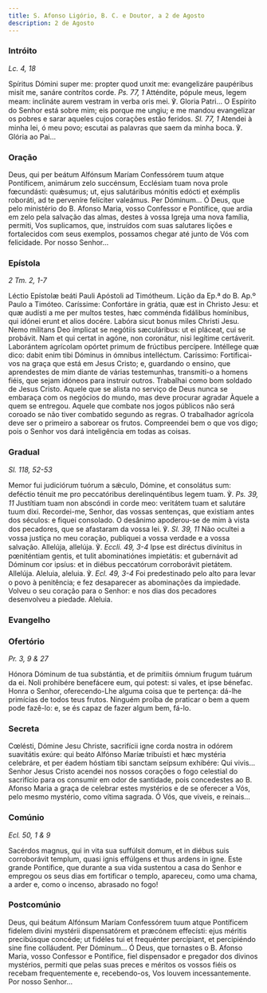 ```yaml
---
title: S. Afonso Ligório, B. C. e Doutor, a 2 de Agosto
description: 2 de Agosto
---
```


### Intróito

<em>Lc. 4, 18</em>

<div class="side-by-side not-content">
  <span>
    Spíritus Dómini super me: propter quod unxit me: evangelizáre paupéribus
    misit me, sanáre contrítos corde. <em>Ps. 77, 1</em> Atténdite, pópule meus,
    legem meam: inclináte aurem vestram in verba oris mei. ℣. Gloria Patri... O
    Espírito do Senhor está sobre mim; eis porque me ungiu; e me mandou
    evangelizar os pobres e sarar aqueles cujos corações estão feridos.
    <em>Sl. 77, 1</em> Atendei à minha lei, ó meu povo; escutai as palavras que saem
    da minha boca. ℣. Glória ao Pai...
  </span>
</div>

### Oração

<div class="side-by-side not-content">
  <span>
    Deus, qui per beátum Alfónsum Maríam Confessórem tuum atque Pontíficem,
    animárum zelo succénsum, Ecclésiam tuam nova prole fœcundásti: quǽsumus; ut,
    ejus salutáribus mónitis edócti et exémplis roboráti, ad te perveníre
    felíciter valeámus. Per Dóminum... Ó Deus, que pelo ministério do B. Afonso
    Maria, vosso Confessor e Pontífice, que ardia em zelo pela salvação das
    almas, destes à vossa Igreja uma nova família, permiti, Vos suplicamos, que,
    instruídos com suas salutares lições e fortalecidos com seus exemplos,
    possamos chegar até junto de Vós com felicidade. Por nosso Senhor...
  </span>
</div>

### Epístola

<em>2 Tm. 2, 1-7</em>

<div class="side-by-side not-content">
  <span>Léctio Epístolæ beáti Pauli Apóstoli ad Timótheum.</span>
  <span>Lição da Ep.ª do B. Ap.º Paulo a Timóteo.</span>
  <span>
    Caríssime: Confortáre in grátia, quæ est in Christo Jesu: et quæ audísti a
    me per multos testes, hæc comménda fidálibus homínibus, qui idónei erunt et
    alios docére. Labóra sicut bonus miles Christi Jesu. Nemo mílitans Deo
    ímplicat se negótiis sæculáribus: ut ei pláceat, cui se probávit. Nam et qui
    certat in agóne, non coronátur, nisi legítime certáverit. Laborántem
    agrícolam opórtet primum de frúctibus percípere. Intéllege quæ dico: dabit
    enim tibi Dóminus in ómnibus intelléctum. Caríssimo: Fortificai-vos na graça
    que está em Jesus Cristo; e, guardando o ensino, que aprendestes de mim
    diante de várias testemunhas, transmiti-o a homens fiéis, que sejam idóneos
    para instruir outros. Trabalhai como bom soldado de Jesus Cristo. Aquele que
    se alista no serviço de Deus nunca se embaraça com os negócios do mundo, mas
    deve procurar agradar Àquele a quem se entregou. Aquele que combate nos
    jogos públicos não será coroado se não tiver combatido segundo as regras. O
    trabalhador agrícola deve ser o primeiro a saborear os frutos. Compreendei
    bem o que vos digo; pois o Senhor vos dará inteligência em todas as coisas.
  </span>
</div>

### Gradual

<em>Sl. 118, 52-53</em>

<div class="side-by-side not-content">
  <span>
    Memor fui judiciórum tuórum a sǽculo, Dómine, et consolátus sum: deféctio
    ténuit me pro peccatóribus derelinquéntibus legem tuam. ℣.
    <em>Ps. 39, 11</em>
    Justítiam tuam non abscóndi in corde meo: veritátem tuam et salutáre tuum
    dixi. Recordei-me, Senhor, das vossas sentenças, que existiam antes dos
    séculos: e fiquei consolado. O desânimo apoderou-se de mim à vista dos
    pecadores, que se afastaram da vossa lei. ℣. <em>Sl. 39, 11</em> Não ocultei
    a vossa justiça no meu coração, publiquei a vossa verdade e a vossa
    salvação. Allelúja, allelúja. ℣. <em>Eccli. 49, 3-4</em> Ipse est diréctus
    divínitus in pœniténtiam gentis, et tulit abominatiónes impietátis: et
    gubernávit ad Dóminum cor ipsíus: et in diébus peccatórum corroborávit
    pietátem. Allelúja. Aleluia, aleluia. ℣. <em>Ecl. 49, 3-4</em> Foi
    predestinado pelo alto para levar o povo à penitência; e fez desaparecer as
    abominações da impiedade. Volveu o seu coração para o Senhor: e nos dias dos
    pecadores desenvolveu a piedade. Aleluia.
  </span>
</div>

### Evangelho


<LinkCard href="/missal/santos/02-06-1#evangelho" title="S. Tito, B. e Conf." />

### Ofertório

<em>Pr. 3, 9 & 27</em>

<div class="side-by-side not-content">
  <span>
    Hónora Dóminum de tua substántia, et de primítiis ómnium frugum tuárum da
    ei. Noli prohibére benefácere eum, qui potest: si vales, et ipse bénefac.
    Honra o Senhor, oferecendo-Lhe alguma coisa que te pertença: dá-lhe
    primícias de todos teus frutos. Ninguém proíba de praticar o bem a quem pode
    fazê-lo: e, se és capaz de fazer algum bem, fá-lo.
  </span>
</div>

### Secreta

<div class="side-by-side not-content">
  <span>
    Cœlésti, Dómine Jesu Christe, sacrifícii igne corda nostra in odórem
    suavitátis exúre: qui beáto Alfónso Maríæ tribuísti et hæc mystéria
    celebráre, et per éadem hóstiam tibi sanctam seípsum exhibére: Qui vivis...
    Senhor Jesus Cristo acendei nos nossos corações o fogo celestial do
    sacrifício para os consumir em odor de santidade, pois concedestes ao B.
    Afonso Maria a graça de celebrar estes mystérios e de se oferecer a Vós,
    pelo mesmo mystério, como vítima sagrada. Ó Vós, que viveis, e reinais...
  </span>
</div>

### Comúnio

<em>Ecl. 50, 1 & 9</em>

<div class="side-by-side not-content">
  <span>
    Sacérdos magnus, qui in vita sua suffúlsit domum, et in diébus suis
    corroborávit templum, quasi ignis effúlgens et thus ardens in igne. Este
    grande Pontífice, que durante a sua vida sustentou a casa do Senhor e
    empregou os seus dias em fortificar o templo, apareceu, como uma chama, a
    arder e, como o incenso, abrasado no fogo!
  </span>
</div>

### Postcomúnio

<div class="side-by-side not-content">
  <span>
    Deus, qui beátum Alfónsum Maríam Confessórem tuum atque Pontíficem fidelem
    divíni mystérii dispensatórem et præcónem effecísti: ejus méritis
    precibúsque concéde; ut fidéles tui et frequénter percípiant, et percipiéndo
    sine fine colláudent. Per Dóminum... Ó Deus, que tornastes o B. Afonso
    Maria, vosso Confessor e Pontífice, fiel dispensador e pregador dos divinos
    mystérios, permiti que pelas suas preces e méritos os vossos fiéis os
    recebam frequentemente e, recebendo-os, Vos louvem incessantemente. Por
    nosso Senhor...
  </span>
</div>
